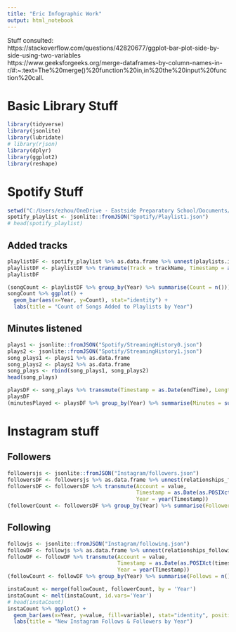 ---
title: "Eric Infographic Work"
output: html_notebook
---
Stuff consulted:
<br>
https://stackoverflow.com/questions/42820677/ggplot-bar-plot-side-by-side-using-two-variables
<br>
https://www.geeksforgeeks.org/merge-dataframes-by-column-names-in-r/#:~:text=The%20merge()%20function%20in,in%20the%20input%20function%20call.


# Basic Library Stuff
```{r}
library(tidyverse)
library(jsonlite)
library(lubridate)
# library(rjson)
library(dplyr)
library(ggplot2)
library(reshape)
```

# Spotify Stuff
```{r}
setwd("C:/Users/ezhou/OneDrive - Eastside Preparatory School/Documents/Eric/2022 - 2023/1 Fall/A Data Science/Infographic")
spotify_playlist <- jsonlite::fromJSON("Spotify/Playlist1.json")
# head(spotify_playlist)
```

## Added tracks
```{r}
playlistDF <- spotify_playlist %>% as.data.frame %>% unnest(playlists.items) %>% unnest(track)
playlistDF <- playlistDF %>% transmute(Track = trackName, Timestamp = as.Date(addedDate), Year = year(Timestamp))
playlistDF
```
```{r}
(songCount <- playlistDF %>% group_by(Year) %>% summarise(Count = n()))
songCount %>% ggplot() +
  geom_bar(aes(x=Year, y=Count), stat="identity") +
  labs(title = "Count of Songs Added to Playlists by Year")
```

## Minutes listened
```{r}
plays1 <- jsonlite::fromJSON("Spotify/StreamingHistory0.json")
plays2 <- jsonlite::fromJSON("Spotify/StreamingHistory1.json")
song_plays1 <- plays1 %>% as.data.frame
song_plays2 <- plays2 %>% as.data.frame
song_plays <- rbind(song_plays1, song_plays2)
head(song_plays)
```

```{r}
playsDF <- song_plays %>% transmute(Timestamp = as.Date(endTime), Length = msPlayed / 60000, Year = year(Timestamp))
playsDF
(minutesPlayed <- playsDF %>% group_by(Year) %>% summarise(Minutes = sum(Length)))
```

# Instagram stuff
## Followers
```{r}
followersjs <- jsonlite::fromJSON("Instagram/followers.json")
followersDF <- followersjs %>% as.data.frame %>% unnest(relationships_followers.string_list_data)
followersDF <- followersDF %>% transmute(Account = value, 
                                         Timestamp = as.Date(as.POSIXct(timestamp, origin = "1970-01-01")), 
                                         Year = year(Timestamp))
(followerCount <- followersDF %>% group_by(Year) %>% summarise(Followers = n()))
```

## Following
```{r}
followjs <- jsonlite::fromJSON("Instagram/following.json")
followDF <- followjs %>% as.data.frame %>% unnest(relationships_following.string_list_data)
followDF <- followDF %>% transmute(Account = value, 
                                   Timestamp = as.Date(as.POSIXct(timestamp, origin = "1970-01-01")), 
                                   Year = year(Timestamp))
(followCount <- followDF %>% group_by(Year) %>% summarise(Follows = n()))
```

```{r}
instaCount <- merge(followCount, followerCount, by = 'Year')
instaCount <- melt(instaCount, id.vars='Year')
# head(instaCount)
instaCount %>% ggplot() +
  geom_bar(aes(x=Year, y=value, fill=variable), stat="identity", position="dodge") +
  labs(title = "New Instagram Follows & Followers by Year")
```

